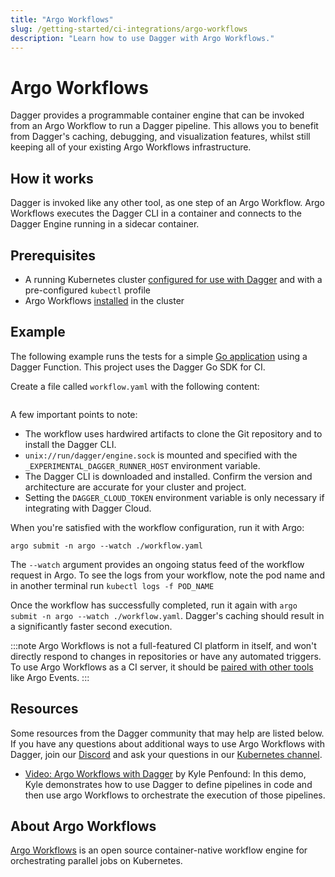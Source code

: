```yaml
---
title: "Argo Workflows"
slug: /getting-started/ci-integrations/argo-workflows
description: "Learn how to use Dagger with Argo Workflows."
---
```


# Argo Workflows

Dagger provides a programmable container engine that can be invoked from an Argo Workflow to run a Dagger pipeline. This allows you to benefit from Dagger's caching, debugging, and visualization features, whilst still keeping all of your existing Argo Workflows infrastructure.

## How it works

Dagger is invoked like any other tool, as one step of an Argo Workflow. Argo Workflows executes the Dagger CLI in a container and connects to the Dagger Engine running in a sidecar container.

## Prerequisites

- A running Kubernetes cluster [configured for use with Dagger](../../reference/container-runtimes/kubernetes.mdx) and with a pre-configured `kubectl` profile
- Argo Workflows [installed](https://github.com/argoproj/argo-workflows/blob/master/docs/quick-start.md) in the cluster

## Example

The following example runs the tests for a simple [Go application](https://github.com/kpenfound/greetings-api) using a Dagger Function. This project uses the Dagger Go SDK for CI.

Create a file called `workflow.yaml` with the following content:

```yaml title="workflow.yaml" file=./snippets/argo-workflow.yaml template
```

A few important points to note:

- The workflow uses hardwired artifacts to clone the Git repository and to install the Dagger CLI.
- `unix://run/dagger/engine.sock` is mounted and specified with the `_EXPERIMENTAL_DAGGER_RUNNER_HOST` environment variable.
- The Dagger CLI is downloaded and installed. Confirm the version and architecture are accurate for your cluster and project.
- Setting the `DAGGER_CLOUD_TOKEN` environment variable is only necessary if integrating with Dagger Cloud.

When you're satisfied with the workflow configuration, run it with Argo:

`argo submit -n argo --watch ./workflow.yaml`

The `--watch` argument provides an ongoing status feed of the workflow request in Argo. To see the logs from your workflow, note the pod name and in another terminal run `kubectl logs -f POD_NAME`

Once the workflow has successfully completed, run it again with `argo submit -n argo --watch ./workflow.yaml`. Dagger's caching should result in a significantly faster second execution.

:::note
Argo Workflows is not a full-featured CI platform in itself, and won't directly respond to changes in repositories or have any automated triggers. To use Argo Workflows as a CI server, it should be [paired with other tools](https://argo-workflows.readthedocs.io/en/latest/use-cases/ci-cd/) like Argo Events.
:::

## Resources

Some resources from the Dagger community that may help are listed below. If you have any questions about additional ways to use Argo Workflows with Dagger, join our [Discord](https://discord.gg/dagger-io) and ask your questions in our [Kubernetes channel](https://discord.com/channels/707636530424053791/1122942037096927353).

- [Video: Argo Workflows with Dagger](https://www.youtube.com/watch?v=FWOJO2PAQIo) by Kyle Penfound: In this demo, Kyle demonstrates how to use Dagger to define pipelines in code and then use argo Workflows to orchestrate the execution of those pipelines.

## About Argo Workflows

[Argo Workflows](https://argoproj.github.io/argo-workflows/) is an open source container-native workflow engine for orchestrating parallel jobs on Kubernetes.
